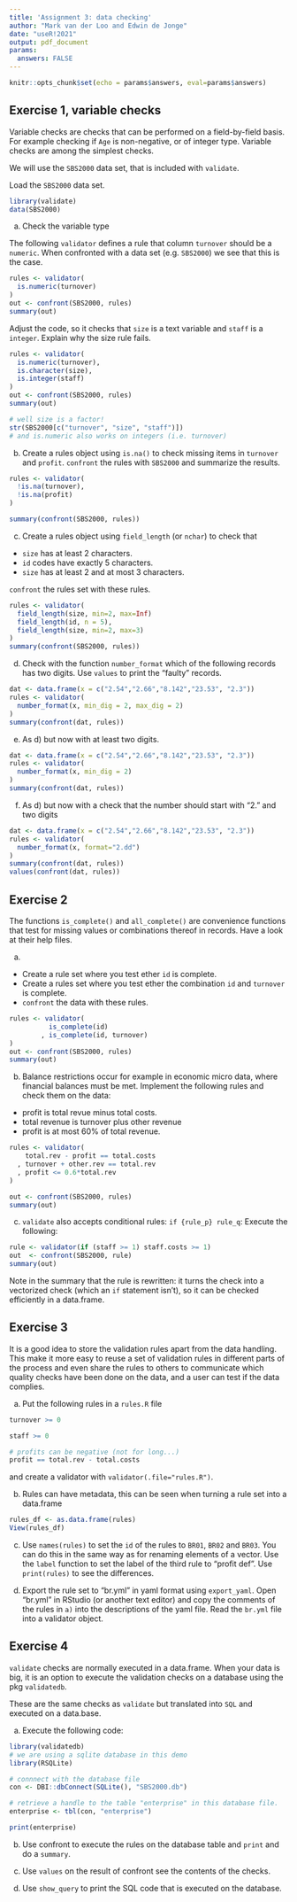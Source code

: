 ```yaml
---
title: 'Assignment 3: data checking'
author: "Mark van der Loo and Edwin de Jonge"
date: "useR!2021"
output: pdf_document
params:
  answers: FALSE
---
```


```r
knitr::opts_chunk$set(echo = params$answers, eval=params$answers)
```

## Exercise 1, variable checks

Variable checks are checks that can be performed on a field-by-field basis. For
example checking if `Age` is non-negative, or of integer type. Variable checks
are among the simplest checks.

We will use the `SBS2000` data set, that is included with `validate`.

Load the `SBS2000` data set.

```r
library(validate)
data(SBS2000)
```

a) Check the variable type 

The following `validator` defines a rule that column `turnover` should be a
`numeric`. When confronted with a data set (e.g. `SBS2000`) we see that this is the case.

```r
rules <- validator(
  is.numeric(turnover)
)
out <- confront(SBS2000, rules)
summary(out)
```

Adjust the code, so it checks that `size` is a text variable and `staff` is a `integer`. Explain why the size rule fails.

```r
rules <- validator(
  is.numeric(turnover),
  is.character(size),
  is.integer(staff)
)
out <- confront(SBS2000, rules)
summary(out)

# well size is a factor!
str(SBS2000[c("turnover", "size", "staff")])
# and is.numeric also works on integers (i.e. turnover)
```


b) Create a rules object using `is.na()` to check missing items in `turnover` and `profit`. `confront` the rules with `SBS2000` and summarize the results.

```r
rules <- validator(
  !is.na(turnover),
  !is.na(profit)
)

summary(confront(SBS2000, rules))
```


c) Create a rules object using `field_length` (or `nchar`) to check that

-  `size` has at least 2 characters.
-  `id` codes have exactly 5 characters.
-  `size` has at least 2 and at most 3 characters. 

`confront` the rules set with these rules.

```r
rules <- validator(
  field_length(size, min=2, max=Inf)
  field_length(id, n = 5),
  field_length(size, min=2, max=3)
)
summary(confront(SBS2000, rules))

```


d) Check with the function `number_format` which of the following records has two digits.
Use `values` to print the "faulty"  records.
```r
dat <- data.frame(x = c("2.54","2.66","8.142","23.53", "2.3"))
rules <- validator(
  number_format(x, min_dig = 2, max_dig = 2)
)
summary(confront(dat, rules))
```

e) As d) but now with at least two digits.

```r
dat <- data.frame(x = c("2.54","2.66","8.142","23.53", "2.3"))
rules <- validator(
  number_format(x, min_dig = 2)
)
summary(confront(dat, rules))
```

f) As d) but now with a check that the number should start with "2." and two digits

```r
dat <- data.frame(x = c("2.54","2.66","8.142","23.53", "2.3"))
rules <- validator(
  number_format(x, format="2.dd")
)
summary(confront(dat, rules))
values(confront(dat, rules))
```


## Exercise 2

The functions `is_complete()` and `all_complete()` are convenience functions
that test for missing values or combinations thereof in records. Have a look
at their help files.

a) 

- Create a rule set where you test ether `id` is complete.
- Create a rules set where you test ether the combination `id` and `turnover` 
is complete.
- `confront` the data with these rules.

```r
rules <- validator(
          is_complete(id)
        , is_complete(id, turnover)
)
out <- confront(SBS2000, rules)
summary(out)
```

b) Balance restrictions occur for example in economic micro data, where financial
balances must be met. Implement the following rules and check them on the data:

- profit is total revue minus total costs.
- total revenue is turnover plus other revenue
- profit is at most 60% of total revenue.

```r
rules <- validator(
    total.rev - profit == total.costs
  , turnover + other.rev == total.rev
  , profit <= 0.6*total.rev
)

out <- confront(SBS2000, rules)
summary(out)
```

c) `validate` also accepts conditional rules: `if {rule_p} rule_q`:
Execute the following:

```r
rule <- validator(if (staff >= 1) staff.costs >= 1)
out  <- confront(SBS2000, rule)
summary(out)
```

Note in the summary that the rule is rewritten: it turns the check into a 
vectorized check (which an `if` statement isn't), so it can be checked efficiently 
in a data.frame.

## Exercise 3

It is a good idea to store the validation rules apart from the data handling.
This make it more easy to reuse a set of validation rules in different parts 
of the process and even share the rules to others to communicate which 
quality checks have been done on the data, and a user can test if the data complies.

a) Put the following rules in a `rules.R` file

```r
turnover >= 0

staff >= 0

# profits can be negative (not for long...)
profit == total.rev - total.costs
```

and create a validator with `validator(.file="rules.R")`.

b) Rules can have metadata, this can be seen when turning a rule set into a data.frame

```r
rules_df <- as.data.frame(rules)
View(rules_df)
```

c) Use `names(rules)` to set the `id` of the rules to `BR01`, `BR02` and `BR03`.
You can do this in the same way as for renaming elements of a vector. Use the
`label` function to set the label of the third rule to "profit def". Use
`print(rules)` to see the differences.

d) Export the rule set to "br.yml" in yaml format using `export_yaml`.
Open "br.yml" in RStudio (or another text editor) and copy the comments of the rules
in `a)` into the descriptions of the yaml file.
Read the `br.yml` file into a validator object.

## Exercise 4

`validate` checks are normally executed in a data.frame. When your data is big, 
it is an option to execute the validation checks on a database using
the pkg `validatedb`.

These are the same checks as `validate` but translated into `SQL` and executed
on a data.base.

a) Execute the following code:

```r
library(validatedb)
# we are using a sqlite database in this demo
library(RSQLite)

# connnect with the database file
con <- DBI::dbConnect(SQLite(), "SBS2000.db")

# retrieve a handle to the table "enterprise" in this database file.
enterprise <- tbl(con, "enterprise")

print(enterprise)
```

b) Use confront to execute the rules on the database table and `print` and do a `summary`.

c) Use `values` on the result of confront see the contents of the checks.

d) Use `show_query` to print the SQL code that is executed on the database.

